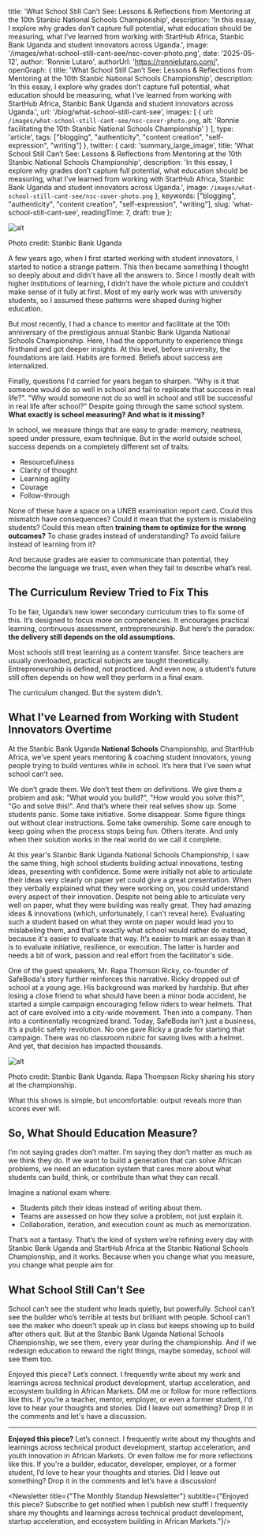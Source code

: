
  title: 'What School Still Can’t See: Lessons & Reflections from Mentoring at the 10th Stanbic National Schools Championship',
  description: 'In this essay, I explore why grades don’t capture full potential, what education should be measuring, what I’ve learned from working with StartHub Africa, Stanbic Bank Uganda and student innovators across Uganda.',
  image: '/images/what-school-still-cant-see/nsc-cover-photo.png',
  date: '2025-05-12',
  author: 'Ronnie Lutaro',
  authorUrl: 'https://ronnielutaro.com/',
  openGraph: {
    title: 'What School Still Can’t See: Lessons & Reflections from Mentoring at the 10th Stanbic National Schools Championship',
    description: 'In this essay, I explore why grades don’t capture full potential, what education should be measuring, what I’ve learned from working with StartHub Africa, Stanbic Bank Uganda and student innovators across Uganda.',
    url: '/blog/what-school-still-cant-see',
    images: [
      {
        url: `/images/what-school-still-cant-see/nsc-cover-photo.png`,
        alt: 'Ronnie facilitating the 10th Stanbic National Schools Championship'
      }
    ],
    type: 'article',
    tags: ["blogging", "authenticity", "content creation", "self-expression", "writing"]
  },
  twitter: {
    card: 'summary_large_image',
    title: 'What School Still Can’t See: Lessons & Reflections from Mentoring at the 10th Stanbic National Schools Championship',
    description: 'In this essay, I explore why grades don’t capture full potential, what education should be measuring, what I’ve learned from working with StartHub Africa, Stanbic Bank Uganda and student innovators across Uganda.',
    image: `/images/what-school-still-cant-see/nsc-cover-photo.png`
  },
  keywords: ["blogging", "authenticity", "content creation", "self-expression", "writing"],
  slug: 'what-school-still-cant-see',
  readingTime: 7,
  draft: true
};

![alt](/images/what-school-still-cant-see/nsc-cover-photo.png)
<Caption>Photo credit: Stanbic Bank Uganda</Caption>

A few years ago, when I first started working with student innovators, I started to notice a strange pattern. 
This then became something I thought so deeply about and didn't have all the answers to. 
Since I mostly dealt with higher Institutions of learning, I didn't have the whole picture and couldn’t make sense of it fully at first. 
Most of my early work was with university students, so I assumed these patterns were shaped during higher education.

But most recently, I had a chance to mentor and facilitate at the 10th anniversary of the prestigious annual Stanbic Bank Uganda National Schools Championship. 
Here, I had the opportunity to experience things firsthand and got deeper insights. 
At this level, before university, the foundations are laid. Habits are formed. Beliefs about success are internalized. 

Finally, questions I'd carried for years began to sharpen. 
"Why is it that someone would do so well in school and fail to replicate that success in real life?". 
"Why would someone not do so well in school and still be successful in real life after school?" 
Despite going through the same school system. **What exactly is school measuring? And what is it missing?** 

In school, we measure things that are easy to grade: memory, neatness, speed under pressure, exam technique. 
But in the world outside school, success depends on a completely different set of traits:

- Resourcefulness
- Clarity of thought
- Learning agility
- Courage
- Follow-through

None of these have a space on a UNEB examination report card. 
Could this mismatch have consequences? Could it mean that the system is mislabeling students? 
Could this mean often **training them to optimize for the wrong outcomes?** To chase grades instead of understanding? 
To avoid failure instead of learning from it?

And because grades are easier to communicate than potential, they become the language we trust, even when they fail to describe what’s real.

## The Curriculum Review Tried to Fix This

To be fair, Uganda’s new lower secondary curriculum tries to fix some of this. 
It’s designed to focus more on competencies. It encourages practical learning, continuous assessment, entrepreneurship. 
But here’s the paradox: **the delivery still depends on the old assumptions.**

Most schools still treat learning as a content transfer. 
Since teachers are usually overloaded, practical subjects are taught theoretically. 
Entrepreneurship is defined, not practiced. 
And even now, a student’s future still often depends on how well they perform in a final exam.

The curriculum changed. But the system didn’t.

## What I've Learned from Working with Student Innovators Overtime

At the Stanbic Bank Uganda **National Schools** Championship, and StartHub Africa, 
we’ve spent years mentoring & coaching student innovators, young people trying to build ventures while in school. 
It’s here that I’ve seen what school can’t see. 

We don’t grade them. We don’t test them on definitions. 
We give them a problem and ask: "What would you build?", "How would you solve this?", "Go and solve this!". 
And that’s where their real selves show up. Some students panic. Some take initiative. Some disappear. 
Some figure things out without clear instructions. Some take ownership. 
Some care enough to keep going when the process stops being fun. Others iterate. 
And only when their solution works in the real world do we call it complete.

At this year's Stanbic Bank Uganda National Schools Championship, I saw the same thing, high school students building actual innovations, 
testing ideas, presenting with confidence. 
Some were initially not able to articulate their ideas very clearly on paper yet could give a great presentation. 
When they verbally explained what they were working on, you could understand every aspect of their innovation. 
Despite not being able to articulate very well on paper, what they were building was really great. 
They had amazing ideas & innovations (which, unfortunately, I can't reveal here). 
Evaluating such a student based on what they wrote on paper would lead you to mislabeling them, 
and that's exactly what school would rather do instead, because it's easier to evaluate that way. 
It’s easier to mark an essay than it is to evaluate initiative, resilience, or execution. 
The latter is harder and needs a bit of work, passion and real effort from the facilitator's side.

One of the guest speakers, Mr. Rapa Thomson Ricky, co-founder of SafeBoda's story further reinforces this narrative. 
Ricky dropped out of school at a young age. His background was marked by hardship. 
But after losing a close friend to what should have been a minor boda accident, he started a simple campaign encouraging fellow 
riders to wear helmets. That act of care evolved into a city-wide movement. Then into a company. 
Then into a continentally recognized brand. Today, SafeBoda isn’t just a business, it’s a public safety revolution. 
No one gave Ricky a grade for starting that campaign. There was no classroom rubric for saving lives with a helmet. 
And yet, that decision has impacted thousands.

![alt](/images/what-school-still-cant-see/nsc-rapa-thompson-ricky.jpeg)
<Caption>Photo credit: Stanbic Bank Uganda. Rapa Thompson Ricky sharing his story at the championship.</Caption>

What this shows is simple, but uncomfortable: output reveals more than scores ever will.

## So, What Should Education Measure?

I’m not saying grades don’t matter. I’m saying they don’t matter as much as we think they do. 
If we want to build a generation that can solve African problems, we need an education system that cares more 
about what students can build, think, or contribute than what they can recall.

Imagine a national exam where:

- Students pitch their ideas instead of writing about them.
- Teams are assessed on how they solve a problem, not just explain it.
- Collaboration, iteration, and execution count as much as memorization.

That’s not a fantasy. That’s the kind of system we’re refining every day with Stanbic Bank Uganda and StartHub Africa 
at the Stanbic National Schools Championship, and it works. Because when you change what you measure, you change what people aim for.

## What School Still Can’t See

School can’t see the student who leads quietly, but powerfully. 
School can’t see the builder who’s terrible at tests but brilliant with people. 
School can’t see the maker who doesn't speak up in class but keeps showing up to build after others quit. 
But at the Stanbic Bank Uganda National Schools Championship, we see them, every year during the championship. 
And if we redesign education to reward the right things, maybe someday, school will see them too.

Enjoyed this piece? Let’s connect. I frequently write about my work and learnings across technical product development, 
startup acceleration, and ecosystem building in African Markets. DM me or follow for more reflections like this. 
If you’re a teacher, mentor, employer, or even a former student, I'd love to hear your thoughts and stories. 
Did I leave out something? Drop it in the comments and let's have a discussion.

---

**Enjoyed this piece?** Let’s connect. 
I frequently write about my thoughts and learnings across technical product development, startup acceleration, 
and youth innovation in African Markets. Or even follow me for more reflections like this. 
If you're a builder, educator, developer, employer, or a former student, I’d love to hear your thoughts and stories. 
Did I leave out something? Drop it in the comments and let’s have a discussion!

<Newsletter title={"The Monthly Standup Newsletter"} subtitle={"Enjoyed this piece? Subscribe to get notified when I publish new stuff! I frequently share my thoughts and learnings across technical product development, startup acceleration, and ecosystem building in African Markets."}/>